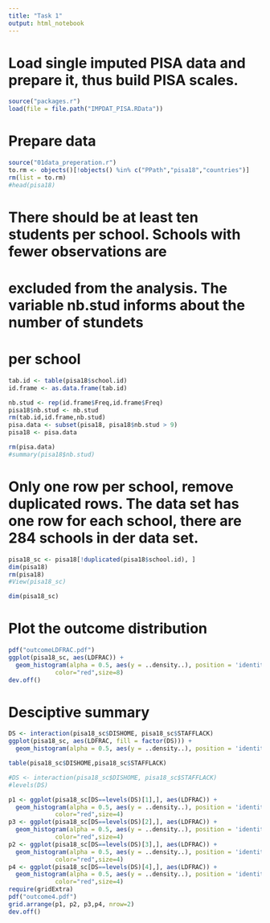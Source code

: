 ```yaml
---
title: "Task 1"
output: html_notebook
---
```


# Load single imputed PISA data and prepare it, thus build PISA scales.
```r
source("packages.r")
load(file = file.path("IMPDAT_PISA.RData"))
```

# Prepare data
```r
source("01data_preperation.r")
to.rm <- objects()[!objects() %in% c("PPath","pisa18","countries")]
rm(list = to.rm)
#head(pisa18)

```


# There should be at least ten students per school. Schools with fewer observations are 
# excluded from the analysis. The variable nb.stud informs about the number of stundets
# per school

```r
tab.id <- table(pisa18$school.id)
id.frame <- as.data.frame(tab.id)

nb.stud <- rep(id.frame$Freq,id.frame$Freq)
pisa18$nb.stud <- nb.stud
rm(tab.id,id.frame,nb.stud)
pisa.data <- subset(pisa18, pisa18$nb.stud > 9)
pisa18 <- pisa.data

rm(pisa.data)
#summary(pisa18$nb.stud)
```

# Only one row per school, remove duplicated rows. The data set has one row for each school, there are 284 schools in der data set.

```r
pisa18_sc <- pisa18[!duplicated(pisa18$school.id), ]
dim(pisa18)
rm(pisa18)
#View(pisa18_sc)

dim(pisa18_sc)
```
# Plot the outcome distribution
```r

pdf("outcomeLDFRAC.pdf")
ggplot(pisa18_sc, aes(LDFRAC)) +
  geom_histogram(alpha = 0.5, aes(y = ..density..), position = 'identity') + ggtitle("Distribution of Outcome Variable") + theme(text = element_text(size = 19), axis.text = element_text(size = 8)) + annotate(geom="text", x=0.8, y=3.5, label="n = 284 schools",
             color="red",size=8)
dev.off()

```
# Desciptive summary




```r
DS <- interaction(pisa18_sc$DISHOME, pisa18_sc$STAFFLACK)
ggplot(pisa18_sc, aes(LDFRAC, fill = factor(DS))) +
  geom_histogram(alpha = 0.5, aes(y = ..density..), position = 'identity')
```


```r
table(pisa18_sc$DISHOME,pisa18_sc$STAFFLACK)
```


```r
#DS <- interaction(pisa18_sc$DISHOME, pisa18_sc$STAFFLACK)
#levels(DS)

p1 <- ggplot(pisa18_sc[DS==levels(DS)[1],], aes(LDFRAC)) +
  geom_histogram(alpha = 0.5, aes(y = ..density..), position = 'identity') + ggtitle("DISHOME = 0, STAFFLACK = 0") + theme(text = element_text(size = 11), axis.text = element_text(size = 8))+ annotate(geom="text", x=0.8, y=3.5, label="n = 106 schools",
             color="red",size=4)
p3 <- ggplot(pisa18_sc[DS==levels(DS)[2],], aes(LDFRAC)) +
  geom_histogram(alpha = 0.5, aes(y = ..density..), position = 'identity') + ggtitle("DISHOME = 1, STAFFLACK = 0") + theme(text = element_text(size = 11), axis.text = element_text(size = 8)) + annotate(geom="text", x=0.8, y=3.5, label="n = 92 schools",
             color="red",size=4)
p2 <- ggplot(pisa18_sc[DS==levels(DS)[3],], aes(LDFRAC)) +
  geom_histogram(alpha = 0.5, aes(y = ..density..), position = 'identity') + ggtitle("DISHOME = 0, STAFFLACK = 1") + theme(text = element_text(size = 11), axis.text = element_text(size = 8))+ annotate(geom="text", x=0.8, y=3.5, label="n = 28 schools",
             color="red",size=4)
p4 <- ggplot(pisa18_sc[DS==levels(DS)[4],], aes(LDFRAC)) +
  geom_histogram(alpha = 0.5, aes(y = ..density..), position = 'identity') + ggtitle("DISHOME = 1, STAFFLACK = 1") + theme(text = element_text(size = 11), axis.text = element_text(size = 8))+ annotate(geom="text", x=0.8, y=3.5, label="n = 58 schools",
             color="red",size=4)
require(gridExtra)
pdf("outcome4.pdf")
grid.arrange(p1, p2, p3,p4, nrow=2)
dev.off()
```













